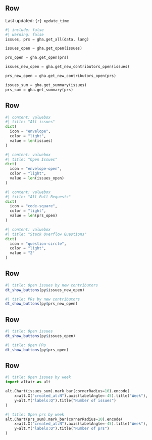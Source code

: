 ## Row {height="1%"}

Last updated: `{r} update_time`

<!-- Issues, issues not yet closed (open issues) and pull requests created in the last 3 months. TODO: Questions? -->

```python
#| include: false
#| warning: false
issues, prs = gha.get_all(data, lang)

issues_open = gha.get_open(issues)

prs_open = gha.get_open(prs)

issues_new_open = gha.get_new_contributors_open(issues)

prs_new_open = gha.get_new_contributors_open(prs)

issues_sum = gha.get_summary(issues)
prs_sum = gha.get_summary(prs)
```

## Row

```python
#| content: valuebox
#| title: "All issues"
dict(
  icon = "envelope",
  color = "light",
  value = len(issues)
)
```

```python
#| content: valuebox
#| title: "Open Issues"
dict(
  icon = "envelope-open",
  color = "light",
  value = len(issues_open)
)
```

```python
#| content: valuebox
#| title: "All Pull Requests"
dict(
  icon = "code-square",
  color = "light",
  value = len(prs_open)
)
```

```python
#| content: valuebox
#| title: "Stack Overflow Questions"
dict(
  icon = "question-circle",
  color = "light",
  value = "2"
)
```

## Row {.tabset}

```r
#| title: Open issues by new contributors
dt_show_buttons(py$issues_new_open)
```

```r
#| title: PRs by new contributors
dt_show_buttons(py$prs_new_open)
```

## Row {.tabset}

```r
#| title: Open issues
dt_show_buttons(py$issues_open)
```

```r
#| title: Open PRs
dt_show_buttons(py$prs_open)

```


## Row {.tabset}

```python
#| title: Open issues by week
import altair as alt

alt.Chart(issues_sum).mark_bar(cornerRadius=10).encode(
    x=alt.X("created_at:N").axis(labelAngle=-45).title("Week"),
    y=alt.Y("labels:Q").title("Number of issues")
)
```

```python
#| title: Open prs by week
alt.Chart(prs_sum).mark_bar(cornerRadius=10).encode(
    x=alt.X("created_at:N").axis(labelAngle=-45).title("Week"),
    y=alt.Y("labels:Q").title("Number of prs")
)
```
